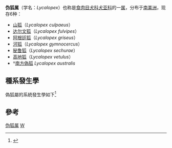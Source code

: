 {{Automatic Taxobox
| fossil_range = {{Fossil range|2.588|0}}[[上新世|上新世]]至今
| taxon = Lycalopex
| authority = [[赫尔曼·布尔迈斯特|Burmeister]]，1854
| image = Culpeo MC.jpg
| image_caption =[[山狐|山狐]]（''Lycalopex culpaeus''）
| synonyms = * ''Pseudalopex''
}}
'''伪狐属'''（学名：''Lycalopex''）也称是[[食肉目|食肉目]][[犬科|犬科]][[犬亚科|犬亚科]]的一[[属_(生物)|属]]，分布于[[南美洲|南美洲]]，现存6种：
*[[山狐|山狐]]（''Lycalopex culpaeus''）
*[[达尔文狐|达尔文狐]]（''Lycalopex fulvipes''）
*[[阿根廷狐|阿根廷狐]]（''Lycalopex griseus''）
*[[河狐|河狐]]（''Lycalopex gymnocercus''）
*[[秘鲁狐|秘鲁狐]]（''Lycalopex sechurae''）
*[[高地狐|高地狐]]（''Lycalopex vetulus''）
*†[[南方偽狐|南方偽狐]] ''Lycalopex australis''
== 種系發生學 ==
偽狐屬的系統發生學如下<ref>{{cite journal |first1=Ligia |last1=Tchaicka |first2=Thales Renato Ochotorena de |last2=Freitas |first3=Alex |last3=Bager |first4=Stela Luengos |last4=Vidal |first5=Mauro |last5=Lucherini |first6=Agustín |last6=Iriarte |first7=Andres |last7=Novaro |first8=Eli |last8=Geffen |first9=Fabricio Silva |last9=Garcez |first10=Warren E. |last10=Johnson |first11=Robert K. |last11=Wayne |first12=Eduardo |last12=Eizirik |year=2016 |title=Molecular assessment of the phylogeny and biogeography of a recently diversified endemic group of South American canids (Mammalia: Carnivora: Canidae) |journal=Genetics and Molecular Biology |volume=39 |issue=3 |pages=442–451 |doi=10.1590/1678-4685-GMB-2015-0189 |url=http://www.scielo.br/pdf/gmb/v39n3/1415-4757-gmb-1678-4685-GMB-2015-0189.pdf |pmid=27560989 |pmc=5004827 |access-date=2020-12-26 |archive-date=2018-10-30 |archive-url=https://web.archive.org/web/20181030052753/http://www.scielo.br/pdf/gmb/v39n3/1415-4757-gmb-1678-4685-GMB-2015-0189.pdf |dead-url=no }}</ref>
{{Clade |style=font-size:80%; line-height:85%
                     |label1=[[偽狐屬|偽狐屬]] ''Lycalopex''
                     |1={{Clade
                        |1=[[高地狐|高地狐]] ''Lycalopex vetulus''  [[File:Dogs,_jackals,_wolves,_and_foxes_(Plate_XVIII).jpg|60 px]]
                        |2={{Clade
                           |1=[[秘魯狐|秘魯狐]] ''Lycalopex sechurae'' 
                           |2={{Clade
                              |1={{Clade
                                 |1=[[達爾文狐|達爾文狐]] ''Lycalopex fulvipes'' [[File:The_zoology_of_the_voyage_of_H.M.S._Beagle_(Pl._6)_white_background.jpg|60 px]]
                                 |2=[[河狐|河狐]] ''Lycalopex gymnocercus'' [[File:Dogs,_jackals,_wolves,_and_foxes_(Plate_XVII).jpg|60 px]]
                                 }}
                               |2={{Clade
                                  |1=[[阿根廷狐|阿根廷狐]] ''Lycalopex griseus'' [[File:Erläuterungen_zur_Fauna_Brasiliens_-_enthaltend_Abbildungen_und_ausführliche_Beschreibungen_neuer_oder_ungenügend_bekannter_Thier-Arten.pdf_(Lycalopex_griseus).jpg|60 px]]
                                  |2=[[山狐|山狐]] ''Lycalopex culpaeus'' [[File:Dogs,_jackals,_wolves,_and_foxes_(Plate_XIV).jpg|60 px]]
                                  }}
                              }}
                           }}
                        }}
}}

==參考==
{{Reflist}}
{{Carnivora|Ca.}}
{{Taxonbar}}
[[Category:伪狐属|]]
[[Category:犬科|W]]